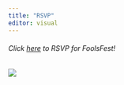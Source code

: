 ```yaml
---
title: "RSVP"
editor: visual
---
```


###### Click [here](https://forms.gle/rr3e9769FyJviYE78) to RSVP for FoolsFest!

#### 

![](docs/docs/photos/psychedelic_oak.jpeg)
